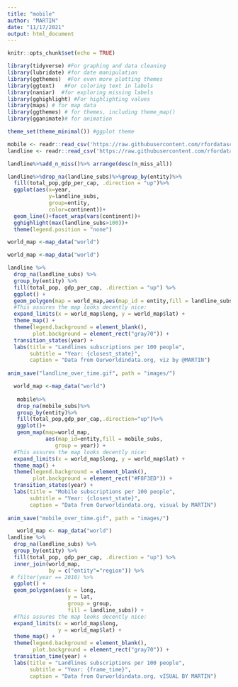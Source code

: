```yaml
---
title: "mobile"
author: "MARTIN"
date: "11/17/2021"
output: html_document
---
```


```r
knitr::opts_chunk$set(echo = TRUE)
```
```r
library(tidyverse) #For graphing and data cleaning 
library(lubridate) #for date manipulation
library(ggthemes)  #For even more plotting themes
library(ggtext)   #For coloring text in labels
library(naniar)  #for exploring missing labels
library(gghighlight) #For highlighting values
library(maps) # for map data
library(ggthemes) # for themes, including theme_map()
library(gganimate)# for animation

theme_set(theme_minimal()) #ggplot theme
```

```r
mobile <- readr::read_csv('https://raw.githubusercontent.com/rfordatascience/tidytuesday/master/data/2020/2020-11-10/mobile.csv')
landline <- readr::read_csv('https://raw.githubusercontent.com/rfordatascience/tidytuesday/master/data/2020/2020-11-10/landline.csv')
```
```r
landline%>%add_n_miss()%>% arrange(desc(n_miss_all))
```

```r
landline%>%drop_na(landline_subs)%>%group_by(entity)%>%
  fill(total_pop,gdp_per_cap, .direction = "up")%>%
  ggplot(aes(x=year,
             y=landline_subs,
             group=entity,
             color=continent))+
  geom_line()+facet_wrap(vars(continent))+
  gghighlight(max(landline_subs>100))+
  theme(legend.position = "none")
```


```r
world_map <-map_data("world")
```

```r
world_map <-map_data("world")

landline %>% 
  drop_na(landline_subs) %>% 
  group_by(entity) %>% 
  fill(total_pop, gdp_per_cap, .direction = "up") %>% 
  ggplot() +
  geom_polygon(map = world_map,aes(map_id = entity,fill = landline_subs,group=year)) +
  #This assures the map looks decently nice:
  expand_limits(x = world_map$long, y = world_map$lat) + 
  theme_map() +
  theme(legend.background = element_blank(),
        plot.background = element_rect("gray70")) +
  transition_states(year) +
  labs(title = "Landlines subscriptions per 100 people",
       subtitle = "Year: {closest_state}",
       caption = "Data from Ourworldindata.org, viz by @MARTIN")
  
anim_save("landline_over_time.gif", path = "images/")


```
  
  
```r
  
  world_map <-map_data("world")
  
   mobile%>%
   drop_na(mobile_subs)%>%
   group_by(entity)%>%
   fill(total_pop,gdp_per_cap,.direction="up")%>%
   ggplot()+
   geom_map(map=world_map,
            aes(map_id=entity,fill = mobile_subs,
               group = year)) +
  #This assures the map looks decently nice:
  expand_limits(x = world_map$long, y = world_map$lat) + 
  theme_map() +
  theme(legend.background = element_blank(),
        plot.background = element_rect("#F8F3ED")) +
  transition_states(year) +
  labs(title = "Mobile subscriptions per 100 people",
       subtitle = "Year: {closest_state}",
       caption = "Data from Ourworldindata.org, visual by MARTIN")
  
anim_save("mobile_over_time.gif", path = "images/")
```
  
  
```r
   world_map <- map_data("world")
landline %>% 
  drop_na(landline_subs) %>% 
  group_by(entity) %>% 
  fill(total_pop, gdp_per_cap, .direction = "up") %>% 
  inner_join(world_map,
             by = c("entity"="region")) %>% 
 # filter(year == 2010) %>% 
  ggplot() +
  geom_polygon(aes(x = long,
                   y = lat,
                   group = group,
                   fill = landline_subs)) +
  #This assures the map looks decently nice:
  expand_limits(x = world_map$long, 
                y = world_map$lat) + 
  theme_map() +
  theme(legend.background = element_blank(),
        plot.background = element_rect("gray70")) +
  transition_time(year) +
  labs(title = "Landlines subscriptions per 100 people",
       subtitle = "Year: {frame_time}",
       caption = "Data from Ourworldindata.org, vISUAL BY MARTIN")
```